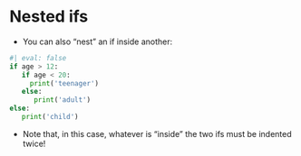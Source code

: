 # Nested ifs {data-name="nested ifs"}

-   You can also "nest" an if inside another:

```python
#| eval: false
if age > 12:
   if age < 20:
     print('teenager')
   else:
      print('adult')
else:
   print('child')
```

-   Note that, in this case, whatever is "inside" the two ifs must be indented twice!